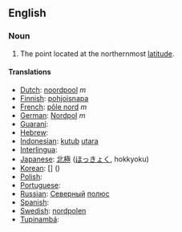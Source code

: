 ==English==

=== Noun ===
#The point located at the northernmost [[latitude]].

==== Translations ====

*[[Dutch]]: [[noordpool]] ''m''
*[[Finnish]]: [[pohjoisnapa]]
*[[French]]: [[pôle nord]] ''m''
*[[German]]: [[Nordpol]] ''m''
*[[Guaraní]]: [[]]
*[[Hebrew]]: [[]] '' ''
*[[Indonesian]]: [[kutub]] [[utara]]
*[[Interlingua]]: [[]]
*[[Japanese]]: [[北極]] ([[ほっきょく]], hokkyoku)
*[[Korean]]: [[]] [] ()
*[[Polish]]: [[]]
*[[Portuguese]]: [[]] '' ''
*[[Russian]]: [[Северный]] [[полюс]]
*[[Spanish]]: [[]] '' ''
*[[Swedish]]: [[nordpolen]]
*[[Tupinambá]]: [[]]